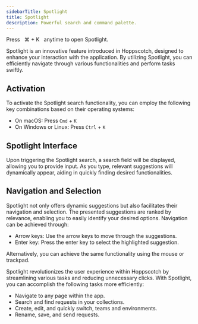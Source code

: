 ```yaml
---
sidebarTitle: Spotlight
title: Spotlight
description: Powerful search and command palette.
---
```


<Tip>Press &nbsp; ⌘ + K &nbsp; anytime to open Spotlight.</Tip>

Spotlight is an innovative feature introduced in Hoppscotch, designed to enhance your interaction with the application. By utilizing Spotlight, you can efficiently navigate through various functionalities and perform tasks swiftly.

## Activation

To activate the Spotlight search functionality, you can employ the following key combinations based on their operating systems:

* On macOS: Press `Cmd` + `K`
* On Windows or Linux: Press `Ctrl` + `K`

## Spotlight Interface

Upon triggering the Spotlight search, a search field will be displayed, allowing you to provide input. As you type, relevant suggestions will dynamically appear, aiding in quickly finding desired functionalities.

## Navigation and Selection

Spotlight not only offers dynamic suggestions but also facilitates their navigation and selection. The presented suggestions are ranked by relevance, enabling you to easily identify your desired options. Navigation can be achieved through:

* Arrow keys: Use the arrow keys to move through the suggestions.
* Enter key: Press the enter key to select the highlighted suggestion.

Alternatively, you can achieve the same functionality using the mouse or trackpad.

Spotlight revolutionizes the user experience within Hoppscotch by streamlining various tasks and reducing unnecessary clicks. With Spotlight, you can accomplish the following tasks more efficiently: 

- Navigate to any page within the app.
- Search and find requests in your collections.
- Create, edit, and quickly switch, teams and environments.
- Rename, save, and send requests.
